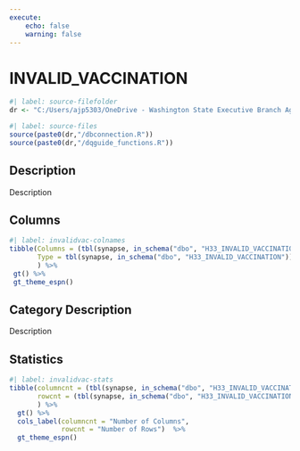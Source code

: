 ```yaml
---
execute:
    echo: false
    warning: false
---
```


# INVALID_VACCINATION {.unnumbered}

```r
#| label: source-filefolder
dr <- "C:/Users/ajp5303/OneDrive - Washington State Executive Branch Agencies/source_scripts"
```

```r
#| label: source-files
source(paste0(dr,"/dbconnection.R"))
source(paste0(dr,"/dqguide_functions.R"))
```

## Description

Description

## Columns

```r
#| label: invalidvac-colnames
tibble(Columns = (tbl(synapse, in_schema("dbo", "H33_INVALID_VACCINATION")) %>% colnames()),
       Type = tbl(synapse, in_schema("dbo", "H33_INVALID_VACCINATION")) %>% head(1) %>% as_tibble() %>% sapply(class)
       ) %>%
 gt() %>%
 gt_theme_espn()
```

## Category Description

Description

## Statistics

```r
#| label: invalidvac-stats
tibble(columncnt = (tbl(synapse, in_schema("dbo", "H33_INVALID_VACCINATION")) %>% ncol()),
       rowcnt = (tbl(synapse, in_schema("dbo", "H33_INVALID_VACCINATION"))) %>% nrow2()
       ) %>%
  gt() %>%
  cols_label(columncnt = "Number of Columns",
             rowcnt = "Number of Rows")  %>%
  gt_theme_espn()
```
